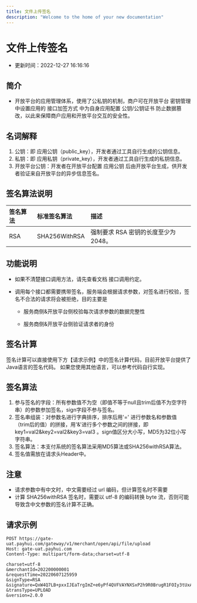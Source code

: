 ```yaml
---
title: 文件上传签名   
description: "Welcome to the home of your new documentation"
---
```


# 文件上传签名
* 更新时间：2022-12-27 16:16:16
    

## 简介
* 开放平台的应用管理体系，使用了公私钥的机制，商户可在开放平台 密钥管理 中设置应用的 接口加签方式 中为自身应用配置 公钥/公钥证书  防止数据篡改，以此来保障商户应用和开放平台交互的安全性。


## 名词解释
1) 公钥：即 应用公钥（public_key），开发者通过工具自行生成的公钥信息。
2) 私钥：即 应用私钥（private_key），开发者通过工具自行生成的私钥信息。
3) 开放平台公钥：开发者在开放平台配置 应用公钥 后由开放平台生成，供开发者验证来自开放平台的异步信息签名。

## 签名算法说明
| 签名算法		 | 标准签名算法	 | 描述 | 
| :-----| :---- | :---- | 
|RSA |SHA256WithRSA | 强制要求 RSA 密钥的长度至少为 2048。|

## 功能说明
+ 如果不清楚接口调用方法，请先查看文档 接口调用约定。

+ 调用每个接口都需要携带签名，服务端会根据请求参数，对签名进行校验，签名不合法的请求将会被拒绝，目的主要是

  + 服务商侧&开放平台侧校验每次请求参数的数据完整性

  + 服务商侧&开放平台侧验证请求者的身份
  

## 签名计算
签名计算可以直接使用下方【请求示例】中的签名计算代码，目前开放平台提供了 Java语言的签名代码。
如果您使用其他语言，可以参考代码自行实现。

## 签名算法
1) 参与签名的字段：所有参数值不为空（即值不等于null且trim后值不为空字符串）的参数参加签名，sign字段不参与签名。
2) 签名串组装：对参数名进行字典排序，排序后用'=' 进行参数名和参数值（trim后的值）的拼接，用'&'进行多个参数之间的拼接，即key1=val2&key2=val2&key3=val3
。sign值区分大小写，MD5为32位小写字符串。
3) 签名算法：本支付系统的签名算法采用MD5算法或SHA256withRSA算法。
4) 签名值需放在请求头Header中。

## 注意 
+ 请求参数中有中文时，中文需要经过 url 编码，但计算签名时不需要
+ 计算 SHA256withRSA 签名时，需要以 utf-8 的编码转换 byte 流，否则可能导致含中文参数的签名计算不正确。

## 请求示例
````
POST https://gate-uat.payhui.com/gateway/v1/merchant/open/api/file/upload
Host: gate-uat.payhui.com
Content-Type: multipart/form-data;charset=utf-8

charset=utf-8
&merchantId=202200000001
&requestTime=20220607125959
&signType=RSA
&signature=QxW4Q7LB+pxxIJEaTrgImZ+e6yPf4QVFVAYNXSxP2h9R0BrugR1FOIy3tUxAyCCH/rqD2vqvMC33oNaS6Zp+R06JidcegtR5gq/ZM/XSgD6PTFC05AO0BKLfmo56ypIAEh8n9EIH/XrzbwMlXD2qVkuEn+9k6GPGdWJa7IPzAmw=
&transType=UPLOAD
&version=2.0.0

````
